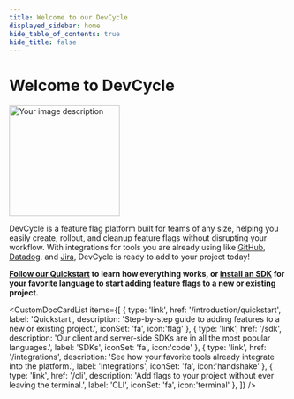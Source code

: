```yaml
---
title: Welcome to our DevCycle
displayed_sidebar: home
hide_table_of_contents: true
hide_title: false
---
```


# Welcome to DevCycle

<img className="image-float-right" src="code-sample-hero.png" alt="Your image description" width="200"/>



DevCycle is a feature flag platform built for teams of any size, helping you easily create, rollout, and cleanup feature flags without disrupting your workflow. With integrations for tools you are already using like [GitHub](integrations/github/gh-feature-usage-action), [Datadog](integrations/datadog-rum), and [Jira](integrations/jira), DevCycle is ready to add to your project today!

**[Follow our Quickstart](/introduction/quickstart) to learn how everything works, or [install an SDK](sdk) for your favorite language to start adding feature flags to a new or existing project.**



<CustomDocCardList items={[
  {
    type: 'link',
    href: '/introduction/quickstart',
    label: 'Quickstart',
    description: 'Step-by-step guide to adding features to a new or existing project.',
    iconSet: 'fa',
icon:'flag'
  },
  {
    type: 'link',
    href: '/sdk',
    description: 'Our client and server-side SDKs are in all the most popular languages.',
    label: 'SDKs',
        iconSet: 'fa',
icon:'code'
  },
   {
    type: 'link',
    href: '/integrations',
    description: 'See how your favorite tools already integrate into the platform.',
    label: 'Integrations',
        iconSet: 'fa',
icon:'handshake'
  },
   {
    type: 'link',
    href: '/cli',
    description: 'Add flags to your project without ever leaving the terminal.',
    label: 'CLI',
        iconSet: 'fa',
icon:'terminal'
  },
]} />

<div class="clear-float"></div>





